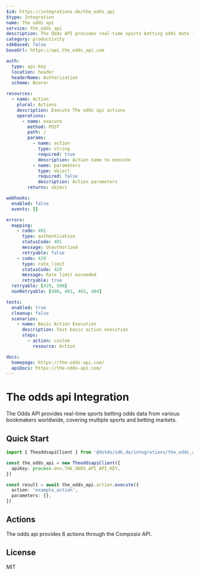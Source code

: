 ```yaml
---
$id: https://integrations.do/the_odds_api
$type: Integration
name: The odds api
service: the_odds_api
description: The Odds API provides real-time sports betting odds data from various bookmakers worldwide, covering multiple sports and betting markets.
category: productivity
sdkBased: false
baseUrl: https://api.the_odds_api.com

auth:
  type: api-key
  location: header
  headerName: Authorization
  scheme: Bearer

resources:
  - name: Action
    plural: Actions
    description: Execute The odds api actions
    operations:
      - name: execute
        method: POST
        path: /
        params:
          - name: action
            type: string
            required: true
            description: Action name to execute
          - name: parameters
            type: object
            required: false
            description: Action parameters
        returns: object

webhooks:
  enabled: false
  events: []

errors:
  mapping:
    - code: 401
      type: authentication
      statusCode: 401
      message: Unauthorized
      retryable: false
    - code: 429
      type: rate_limit
      statusCode: 429
      message: Rate limit exceeded
      retryable: true
  retryable: [429, 500]
  nonRetryable: [400, 401, 403, 404]

tests:
  enabled: true
  cleanup: false
  scenarios:
    - name: Basic Action Execution
      description: Test basic action execution
      steps:
        - action: custom
          resource: Action

docs:
  homepage: https://the-odds-api.com/
  apiDocs: https://the-odds-api.com/
---
```


# The odds api Integration

The Odds API provides real-time sports betting odds data from various bookmakers worldwide, covering multiple sports and betting markets.

## Quick Start

```typescript
import { TheoddsapiClient } from '@dotdo/sdk.do/integrations/the_odds_api'

const the_odds_api = new TheoddsapiClient({
  apiKey: process.env.THE_ODDS_API_API_KEY,
})

const result = await the_odds_api.action.execute({
  action: 'example_action',
  parameters: {},
})
```

## Actions

The odds api provides 6 actions through the Composio API.

## License

MIT
